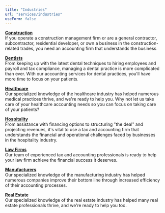 ```yaml
---
title: "Industries"
url: "services/industries"
useForm: false
---
```


**[Construction](/services/industries/construction)**  
If you operate a construction management firm or are a general contractor, subcontractor, residential developer, or own a business in the construction-related trades, you need an accounting firm that understands the business.

**[Dentists](/services/industries/dentists)**  
From keeping up with the latest dental techniques to hiring employees and payroll and tax compliance, managing a dental practice is more complicated than ever. With our accounting services for dental practices, you'll have more time to focus on your patients.

**[Healthcare](/services/industries/healthcare)**  
Our specialized knowledge of the healthcare industry has helped numerous medical practices thrive, and we're ready to help you. Why not let us take care of your healthcare accounting needs so you can focus on taking care of your patients?

**[Hospitality](/services/industries/hospitality)**  
From assistance with financing options to structuring "the deal" and projecting revenues, it's vital to use a tax and accounting firm that understands the financial and operational challenges faced by businesses in the hospitality industry.

**[Law Firms](/services/industries/law-firms)**  
Our team of experienced tax and accounting professionals is ready to help your law firm achieve the financial success it deserves.

**[Manufacturers](/services/industries/manufacturers)**  
Our specialized knowledge of the manufacturing industry has helped numerous companies improve their bottom line through increased efficiency of their accounting processes.

**[Real Estate](/services/industries/real-estate)**  
Our specialized knowledge of the real estate industry has helped many real estate professionals thrive, and we're ready to help you too.
